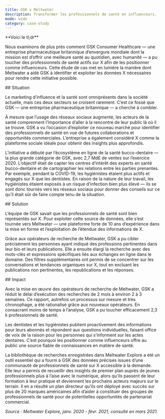 ```yaml
---
title: GSK x Meltwater
description: Transformer les professionnels de santé en influenceurs.
mode: wide
category: case-study
---
```


<Note>
**Voici le tl;dr**

Nous examinons de plus près comment GSK Consumer Healthcare — une entreprise pharmaceutique britannique d’envergure mondiale dont la mission est d’offrir une meilleure santé au quotidien, avec humanité — a pu toucher des professionnels de santé actifs sur X afin de les positionner comme influenceurs. Cette étude de cas met en lumière la manière dont Meltwater a aidé GSK à identifier et exploiter les données X nécessaires pour rendre cette initiative possible.
</Note>

<div id="situation">
  ## Situation
</div>

Le marketing d’influence et la santé sont omniprésents dans la société actuelle, mais ces deux secteurs se croisent rarement. C’est ce fossé que GSK — une entreprise pharmaceutique britannique — a cherché à combler.

À mesure que l’usage des réseaux sociaux augmente, les acteurs de la santé comprennent l’importance d’aller à la rencontre de leur public là où il se trouve. GSK a vu l’occasion d’exploiter ce nouveau marché pour identifier des professionnels de santé en vue de futures collaborations et opportunités commerciales. L’entreprise a également considéré X comme la plateforme sociale idéale pour obtenir des insights plus approfondis.

L’initiative a débuté par l’écosystème en ligne de la santé bucco-dentaire — la plus grande catégorie de GSK, avec 2,7 Md£ de ventes sur l’exercice 2020. L’objectif était de capter les centres d’intérêt des experts en santé bucco-dentaire et de cartographier les relations entre les parties prenantes. Par exemple, pendant la COVID-19, les hygiénistes étaient plus actifs et engagés sur X que les dentistes. En raison de la nature de leur travail, les hygiénistes étaient exposés à un risque d’infection bien plus élevé — ils se sont donc tournés vers les réseaux sociaux pour donner des conseils sur ce qu’il était sûr de faire compte tenu de la situation.  

<div id="solution">
  ## Solution
</div>

L’équipe de GSK savait que les professionnels de santé sont bien représentés sur X. Pour exploiter cette source de données, elle s’est tournée vers Meltwater — une plateforme forte de 10 ans d’expérience dans la mise en forme et l’exploitation de l’étendue des informations de X.

Grâce aux opérateurs de recherche de Meltwater, GSK a pu cibler précisément les personnes ayant indiqué des professions pertinentes dans leur bio et leurs publications. Elle a ensuite élargi la recherche avec des mots-clés et expressions spécifiques liés aux échanges en ligne dans le domaine. Des filtres supplémentaires ont permis de se concentrer sur les conversations et tendances organiques sur X, tout en excluant les publications non pertinentes, les republications et les réponses.

<div id="impact">
  ## Impact
</div>

Avec la mise en œuvre des opérateurs de recherche de Meltwater, GSK a réduit le délai d’exécution des recherches de 2 mois à environ 2 à 3 semaines. Ce rapport, autrefois un processus sur mesure et très chronophage, a été rationalisé grâce aux nouveaux opérateurs. En consacrant moins de temps à l’analyse, GSK a pu toucher efficacement 2,3 k professionnels de santé. 

Les dentistes et les hygiénistes publient proactivement des informations pour leurs abonnés et répondent aux questions individuelles, faisant office de voix de la raison pour les personnes qui s’informent sur les actes dentaires. C’est pourquoi les positionner comme influenceurs offre au public une source fiable de connaissances en matière de santé. 

La bibliothèque de recherches enregistrées dans Meltwater Explore a été un outil essentiel qui a fourni à GSK des données précises issues d’une communauté de professionnels de santé sur X accessible à la demande. Elle leur a permis de recueillir des insights de premier plan auprès de jeunes professionnels plus à l’aise avec le numérique, alors qu’ils passent de leur formation à leur pratique et deviennent les prochains acteurs majeurs sur le terrain. Il en a résulté un plan directeur qu’ils ont déployé avec succès sur plus de 20 marques américaines afin d’aider à constituer des groupes de professionnels de santé pour de potentielles opportunités de partenariat commercial. 

*Source : Meltwater Explore, janv. 2020 - févr. 2021, consulté en mars 2021.*